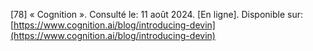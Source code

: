 \[78\]		« Cognition ». Consulté le: 11 août 2024\. \[En ligne\]. Disponible sur: [https://www.cognition.ai/blog/introducing-devin](https://www.cognition.ai/blog/introducing-devin)